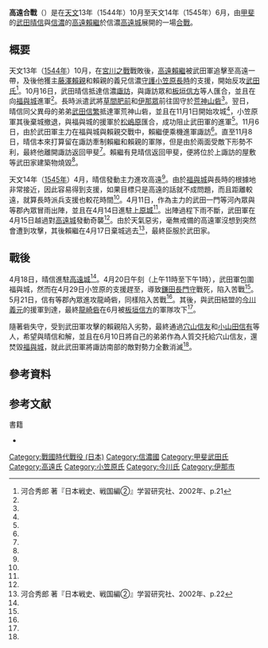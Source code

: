 {{Infobox Military Conflict|
battle_name= 高遠合戰
|campaign= 
|image= 
|caption= 
|conflict= [[戰國時代_(日本)|戰國時代]]
|date= [[天文_(後奈良天皇)|天文]]13年（[[1544年|1544年]]）10月 - 天文14年（[[1545年|1545年]]）6月
|place= [[信濃國|信濃]][[高遠城|高遠城]]（現[[長野縣|長野縣]][[伊那市|伊那市]]{{Link-ja|高遠町|高遠町}}高遠城）
|result= 武田軍獲勝
|combatant1= [[File:Takeda_mon.svg|17px]][[武田氏|武田氏]]<br>[[File:Ashikaga_mon.svg|17px]][[今川氏|今川氏]]（援軍）
|combatant2= {{Link-ja|高遠氏|高遠氏}}<br>藤澤氏<br>[[File:Mon_ogasawara.svg|17px]]{{Link-ja|小笠原氏|小笠原氏}}（援軍）
|commander1= [[武田信玄|武田晴信]]
|commander2= [[高遠賴繼|高遠賴繼]]<br>[[藤澤賴親|藤澤賴親]]
|strength1= 
|strength2= 
|casualties1= 
|casualties2= 
|}}
'''高遠合戰'''（{{jpn|j=高遠合戦|hg=たかとおかっせん|rm=Takatōkassen}}）是在[[天文_(後奈良天皇)|天文]]13年（1544年）10月至天文14年（1545年）6月，由[[甲斐國|甲斐]]的[[武田晴信|武田晴信]]與[[信濃國|信濃]]的[[高遠賴繼|高遠賴繼]]於信濃[[高遠城|高遠城]]展開的一場[[戰役|合戰]]。

== 概要 ==
天文13年（[[1544年|1544年]]）10月，在[[宮川之戰|宮川之戰]]戰敗後，[[高遠賴繼|高遠賴繼]]被武田軍追擊至高遠一帶，及後他獲{{Link-ja|福與城|福与城}}主[[藤澤賴親|藤澤賴親]]和賴親的義兄信濃[[守護|守護]][[小笠原長時|小笠原長時]]的支援，開始反攻[[武田氏|武田氏]]<ref name="河合p21"> 河合秀郎 著『日本戦史、戦国編②』学習研究社、2002年、p.21</ref>。10月16日，武田晴信抵達信濃[[諏訪郡|諏訪]]{{Link-ja|上原城|上原城}}，與諏訪眾和[[板垣信方|板垣信方]]等人匯合，並且在向[[福與城|福與城]]進軍<ref name="河合p21"/>。長時派遣武將[[草間肥前|草間肥前]]和[[伊那眾|伊那眾]]前往固守於[[荒神山砦|荒神山砦]]<ref name="河合p21"/>。翌日，晴信同父異母的弟弟[[武田信繁|武田信繁]]抵達軍荒神山砦，並且在11月1日開始攻城<ref name="河合p21"/>，小笠原軍其後棄城撤退，與福與城的援軍於[[松嶋原|松嶋原]]匯合，成功阻止武田軍的進軍<ref name="河合p21"/>。11月6日，由於武田軍主力在福與城與賴親交戰中，賴繼便乘機進軍諏訪<ref name="河合p21"/>。直至11月8日，晴信本來打算留在諏訪牽制賴繼和賴親的軍隊，但是由於兩面受敵下形勢不利，最終他離開諏訪返回甲斐<ref name="河合p21"/>。賴繼有見晴信返回甲斐，便將位於上諏訪的屋敷等武田家建築物燒毀<ref name="河合p21"/>。

天文14年（[[1545年|1545年]]）4月，晴信發動主力進攻高遠<ref name="河合p21"/>。由於[[福與城|福與城]]與長時的根據地{{Link-ja|筑摩郡|筑摩郡}}非常接近，因此容易得到支援，如果目標只是高遠的話就不成問題，而且距離較遠，就算長時派兵支援也較花時間<ref name="河合p21"/>。4月11日，作為主力的武田一門{{link-ja|穴山信友|穴山信友}}等河內眾與{{Link-ja|小山田信有 (出羽守)|小山田信有 (出羽守)|小山田信有}}等郡內眾冒雨出陣，並且在4月14日進駐[[上原城|上原城]]<ref name="河合p21"/>。出陣過程下雨不斷，武田軍在4月15日越過{{Link-ja|杖突峠|杖突峠}}對[[高遠城|高遠城]]發動奇襲<ref name="河合p21"/>。由於天氣惡劣，毫無戒備的高遠軍沒想到突然會遭到攻擊，其後賴繼在4月17日棄城逃去<ref name="河合p22"> 河合秀郎 著『日本戦史、戦国編②』学習研究社、2002年、p.22</ref>，最終臣服於武田家。

==戰後==
4月18日，晴信進駐[[高遠城|高遠城]]<ref name="河合p22"/>。4月20日午刻（上午11時至下午1時），武田軍包圍福與城，然而在4月29日小笠原的支援趕至，導致[[鎌田長門守|鎌田長門守]]戰死，陷入苦戰<ref name="河合p22"/>。5月21日，信有等郡內眾進攻龍崎砦，同樣陷入苦戰<ref name="河合p22"/>。其後，與武田結盟的[[今川義元|今川義元]]的援軍到達，最終[[龍崎砦|龍崎砦]]在6月被[[板垣信方|板垣信方]]的軍隊攻下<ref name="河合p22"/>。

隨著砦失守，受到武田軍攻擊的賴親陷入劣勢，最終通過[[穴山信友|穴山信友]]和[[小山田信有|小山田信有]]等人，希望與晴信和解，並且在6月10日將自己的弟弟作為人質交托給穴山信友，還焚毀[[福與城|福與城]]，就此武田軍將諏訪南部的敵對勢力全數消滅<ref name="河合p22"/>。

== 參考資料 ==
{{Reflist}}
== 参考文献 ==
;書籍
*{{ja icon}}{{cite book|title=《日本戦史、戦国編②》|isbn=978-4-059-01099-9 |publisher=[[學習控股|學習研究社]] |author=河合秀郎}}

{{DEFAULTSORT:Takatōkassen}}
[[Category:戰國時代戰役_(日本)|Category:戰國時代戰役 (日本)]]
[[Category:信濃國|Category:信濃國]]
[[Category:甲斐武田氏|Category:甲斐武田氏]]
[[Category:高遠氏|Category:高遠氏]]
[[Category:小笠原氏|Category:小笠原氏]]
[[Category:今川氏|Category:今川氏]]
[[Category:伊那市|Category:伊那市]]